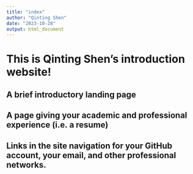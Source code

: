 ```yaml
---
title: "index"
author: "Qinting Shen"
date: "2023-10-28"
output: html_document
---
```


# This is Qinting Shen's introduction website!

## A brief introductory landing page

## A page giving your academic and professional experience (i.e. a resume)

## Links in the site navigation for your GitHub account, your email, and other professional networks.
